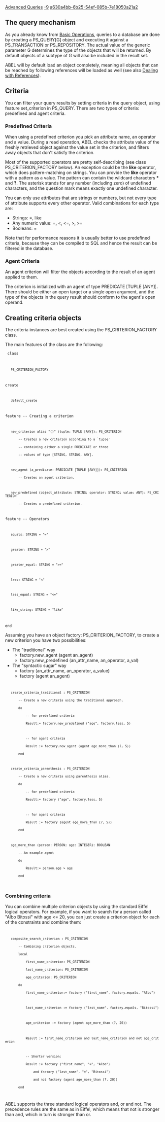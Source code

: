 [[Property:title|Advanced Queries]]
[[Property:weight|-9]]
[[Property:uuid|a630a4bb-6b25-54ef-085b-7e18050a21a2]]
==The query mechanism==

As you already know from [[Basic Operations]], queries to a database are done by creating a <e>PS_QUERY[G]</e> object 
and executing it against a <e>PS_TRANSACTION</e> or <e>PS_REPOSITORY</e>.
The actual value of the generic parameter <e>G</e> determines the type of the objects that will be returned.
By default objects of a subtype of <e>G</e> will also be included in the result set.

ABEL will by default load an object completely, meaning all objects that can be reached by following references will be loaded as well (see also [[Dealing with References]]).

==Criteria==

You can filter your query results by setting criteria in the query object, using feature <e>set_criterion</e> in <e>PS_QUERY</e>.
There are two types of criteria: predefined and agent criteria.

===Predefined Criteria===
When using a predefined criterion you pick an attribute name, an operator and a value. 
During a read operation, ABEL checks the attribute value of the freshly retrieved object against the value set in the criterion, and filters away objects that don't satisfy the criterion.

Most of the supported operators are pretty self-describing (see class <e>PS_CRITERION_FACTORY</e> below).
An exception could be the '''like''' operator, which does pattern-matching on strings.
You can provide the '''like''' operator with a pattern as a value. The pattern can contain the wildcard characters '''*''' and '''?'''.
The asterisk stands for any number (including zero) of undefined characters, and the question mark means exactly one undefined character.

You can only use attributes that are strings or numbers, but not every type of attribute supports every other operator. 
Valid combinations for each type are:

* Strings: =, like
* Any numeric value: =, <, <=, >, >=
* Booleans: =

Note that for performance reasons it is usually better to use predefined criteria, because they can be compiled to SQL and hence the result can be filtered in the database.

===Agent Criteria===
An agent criterion will filter the objects according to the result of an agent applied to them.

The criterion is initialized with an agent of type <e>PREDICATE [TUPLE [ANY]]</e>. 
There should be either an open target or a single open argument, and the type of the objects in the query result should conform to the agent's open operand.

==Creating criteria objects==
The criteria instances are best created using the <e>PS_CRITERION_FACTORY</e> class.

The main features of the class are the following: 

<code>
class
	PS_CRITERION_FACTORY
create
	default_create

feature -- Creating a criterion

	new_criterion alias "()" (tuple: TUPLE [ANY]): PS_CRITERION
		-- Creates a new criterion according to a `tuple'
		-- containing either a single PREDICATE or three 
		-- values of type [STRING, STRING, ANY].

	new_agent (a_predicate: PREDICATE [TUPLE [ANY]]): PS_CRITERION
		-- Creates an agent criterion.

	new_predefined (object_attribute: STRING; operator: STRING; value: ANY): PS_CRITERION
		-- Creates a predefined criterion.

feature -- Operators

	equals: STRING = "="

	greater: STRING = ">"

	greater_equal: STRING = ">="

	less: STRING = "<"

	less_equal: STRING = "<="

	like_string: STRING = "like"

end
</code>

Assuming you have an object <e>factory: PS_CRITERION_FACTORY</e>, to create a new criterion you have two possibilities:

* The "traditional" way
** <e> factory.new_agent (agent an_agent) </e>
** <e> factory.new_predefined (an_attr_name, an_operator, a_val) </e>
* The "syntactic sugar" way
** <e> factory (an_attr_name, an_operator, a_value) </e>
** <e> factory (agent an_agent) </e>
  
<code>
	create_criteria_traditional : PS_CRITERION
		-- Create a new criteria using the traditional approach.
		do
			-- for predefined criteria
			Result:= factory.new_predefined ("age", factory.less, 5)

			-- for agent criteria
			Result := factory.new_agent (agent age_more_than (?, 5))
		end

	create_criteria_parenthesis : PS_CRITERION
		-- Create a new criteria using parenthesis alias.
		do
			-- for predefined criteria
			Result:= factory ("age", factory.less, 5)

			-- for agent criteria
			Result := factory (agent age_more_than (?, 5))
		end			

	age_more_than (person: PERSON; age: INTEGER): BOOLEAN
		-- An example agent
		do
			Result:= person.age > age
		end

</code>

===Combining criteria===

You can combine multiple criterion objects by using the standard Eiffel logical operators. 
For example, if you want to search for a person called "Albo Bitossi" with <e>age <= 20</e>, you can just create a criterion object for each of the constraints and combine them:  

<code>
	composite_search_criterion : PS_CRITERION
		-- Combining criterion objects.
		local
			first_name_criterion: PS_CRITERION
			last_name_criterion: PS_CRITERION
			age_criterion: PS_CRITERION
		do
			first_name_criterion:= factory ("first_name", factory.equals, "Albo")

			last_name_criterion := factory ("last_name", factory.equals, "Bitossi")

			age_criterion := factory (agent age_more_than (?, 20))
			
			Result := first_name_criterion and last_name_criterion and not age_criterion

			-- Shorter version: 
			Result := factory ("first_name", "=", "Albo") 
				and factory ("last_name", "=", "Bitossi") 
				and not factory (agent age_more_than (?, 20))
		end
</code>

ABEL supports the three standard logical operators <e>and</e>, <e>or</e> and <e>not</e>. 
The precedence rules are the same as in Eiffel, which means that <e>not</e> is stronger than <e>and</e>, which in turn is stronger than <e>or</e>.

